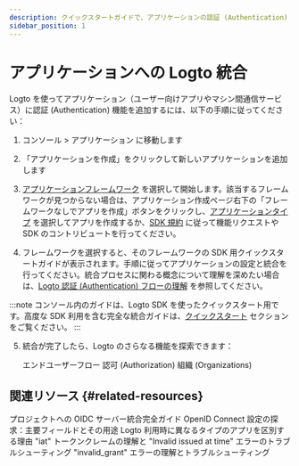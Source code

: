 ```yaml
---
description: クイックスタートガイドで、アプリケーションの認証 (Authentication) とアイデンティティフェデレーションを数分で統合できます。
sidebar_position: 1
---
```


# アプリケーションへの Logto 統合

Logto を使ってアプリケーション（ユーザー向けアプリやマシン間通信サービス）に認証 (Authentication) 機能を追加するには、以下の手順に従ってください：

1. <CloudLink to="/applications">コンソール > アプリケーション</CloudLink> に移動します

2. 「アプリケーションを作成」をクリックして新しいアプリケーションを追加します

3. [アプリケーションフレームワーク](/quick-starts) を選択して開始します。該当するフレームワークが見つからない場合は、アプリケーション作成ページ右下の「フレームワークなしでアプリを作成」ボタンをクリックし、[アプリケーションタイプ](/integrate-logto/application-data-structure/#application-types) を選択してアプリを作成するか、[SDK 規約](/developers/sdk-conventions) に従って機能リクエストや SDK のコントリビュートを行ってください。

4. フレームワークを選択すると、そのフレームワークの SDK 用クイックスタートガイドが表示されます。手順に従ってアプリケーションの設定と統合を行ってください。統合プロセスに関わる概念について理解を深めたい場合は、[Logto 認証 (Authentication) フローの理解](/integrate-logto/integrate-logto-into-your-application/understand-authentication-flow/) を参照してください。

:::note
コンソール内のガイドは、Logto SDK を使ったクイックスタート用です。高度な SDK 利用を含む完全な統合ガイドは、[クイックスタート](/quick-starts) セクションをご覧ください。
:::

5. 統合が完了したら、Logto のさらなる機能を探索できます：

   <Url href="/end-user-flows">エンドユーザーフロー</Url>
   <Url href="/authorization">認可 (Authorization)</Url>
   <Url href="/organizations">組織 (Organizations)</Url>

## 関連リソース \{#related-resources}

<Url href="https://blog.logto.io/complete-guide-to-integrating-oidc-server">
  プロジェクトへの OIDC サーバー統合完全ガイド
</Url>

<Url href="https://blog.logto.io/exploring-oidc-configuration">
  OpenID Connect 設定の探求：主要フィールドとその用途
</Url>

<Url href="https://blog.logto.io/reveal-public-and-confidential-clients">
  Logto 利用時に異なるタイプのアプリを区別する理由
</Url>

<Url href="https://blog.logto.io/troubleshooting-invalid-issued-at-time-error">
  "iat" トークンクレームの理解と "Invalid issued at time" エラーのトラブルシューティング
</Url>

<Url href="https://blog.logto.io/troubleshoot-invalid-grant-error">
  "invalid_grant" エラーの理解とトラブルシューティング
</Url>
